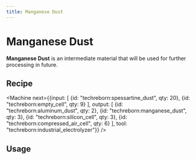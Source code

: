 ```yaml
---
title: Manganese Dust
---
```


<ItemImage file="manganese_dust" alt="Manganese Dust" size="200" />

# Manganese Dust

**Manganese Dust** is an intermediate material that will be used for further processing in future.

## Recipe

<CraftingTable recipe="input techreborn:small_pile_of_manganese_dust techreborn:small_pile_of_manganese_dust air input techreborn:small_pile_of_manganese_dust techreborn:small_pile_of_manganese_dust air input air air air output techreborn:manganese_dust"/>

<Machine next={{input: [
  {id: "techreborn:spessartine_dust", qty: 20},
  {id: "techreborn:empty_cell", qty: 9}
], output: [
  {id: "techreborn:aluminum_dust", qty: 2},
  {id: "techreborn:manganese_dust", qty: 3},
  {id: "techreborn:silicon_cell", qty: 3},
  {id: "techreborn:compressed_air_cell", qty: 6}
], tool: "techreborn:industrial_electrolyzer"}} />

## Usage

<CraftingTable recipe="input air air air input air techreborn:manganese_dust air input air air air output techreborn:small_pile_of_manganese_dust,4"/>
